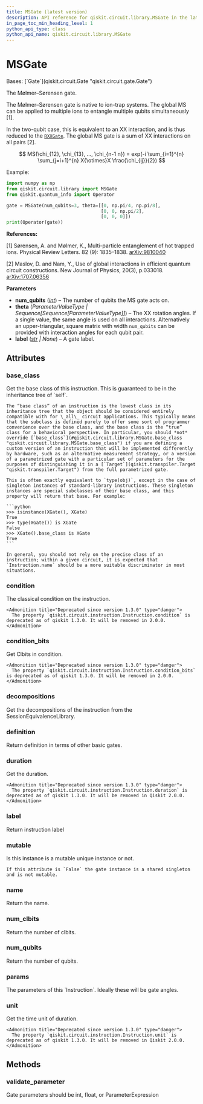 ```yaml
---
title: MSGate (latest version)
description: API reference for qiskit.circuit.library.MSGate in the latest version of qiskit
in_page_toc_min_heading_level: 1
python_api_type: class
python_api_name: qiskit.circuit.library.MSGate
---
```


# MSGate

<Class id="qiskit.circuit.library.MSGate" isDedicatedPage={true} github="https://github.com/Qiskit/qiskit/tree/stable/1.3/qiskit/circuit/library/generalized_gates/gms.py#L100-L174" signature="qiskit.circuit.library.MSGate(num_qubits, theta, label=None)" modifiers="class">
  Bases: [`Gate`](qiskit.circuit.Gate "qiskit.circuit.gate.Gate")

  The Mølmer–Sørensen gate.

  The Mølmer–Sørensen gate is native to ion-trap systems. The global MS can be applied to multiple ions to entangle multiple qubits simultaneously \[1].

  In the two-qubit case, this is equivalent to an XX interaction, and is thus reduced to the [`RXXGate`](qiskit.circuit.library.RXXGate "qiskit.circuit.library.RXXGate"). The global MS gate is a sum of XX interactions on all pairs \[2].

$$
MS(\chi_{12}, \chi_{13}, ..., \chi_{n-1 n}) =
exp(-i \sum_{i=1}^{n} \sum_{j=i+1}^{n} X{\otimes}X \frac{\chi_{ij}}{2})
$$

  Example:

  ```python
  import numpy as np
  from qiskit.circuit.library import MSGate
  from qiskit.quantum_info import Operator

  gate = MSGate(num_qubits=3, theta=[[0, np.pi/4, np.pi/8],
                                     [0, 0, np.pi/2],
                                     [0, 0, 0]])
  print(Operator(gate))
  ```

  **References:**

  \[1] Sørensen, A. and Mølmer, K., Multi-particle entanglement of hot trapped ions. Physical Review Letters. 82 (9): 1835–1838. [arXiv:9810040](https://arxiv.org/abs/quant-ph/9810040)

  \[2] Maslov, D. and Nam, Y., Use of global interactions in efficient quantum circuit constructions. New Journal of Physics, 20(3), p.033018. [arXiv:1707.06356](https://arxiv.org/abs/1707.06356)

  **Parameters**

  *   **num\_qubits** ([*int*](https://docs.python.org/3/library/functions.html#int "(in Python v3.13)")) – The number of qubits the MS gate acts on.
  *   **theta** (*ParameterValueType | Sequence\[Sequence\[ParameterValueType]]*) – The XX rotation angles. If a single value, the same angle is used on all interactions. Alternatively an upper-triangular, square matrix with width `num_qubits` can be provided with interaction angles for each qubit pair.
  *   **label** ([*str*](https://docs.python.org/3/library/stdtypes.html#str "(in Python v3.13)") *| None*) – A gate label.

  ## Attributes

  ### base\_class

  <Attribute id="qiskit.circuit.library.MSGate.base_class">
    Get the base class of this instruction. This is guaranteed to be in the inheritance tree of `self`.

    The “base class” of an instruction is the lowest class in its inheritance tree that the object should be considered entirely compatible with for \_all\_ circuit applications. This typically means that the subclass is defined purely to offer some sort of programmer convenience over the base class, and the base class is the “true” class for a behavioral perspective. In particular, you should *not* override [`base_class`](#qiskit.circuit.library.MSGate.base_class "qiskit.circuit.library.MSGate.base_class") if you are defining a custom version of an instruction that will be implemented differently by hardware, such as an alternative measurement strategy, or a version of a parametrized gate with a particular set of parameters for the purposes of distinguishing it in a [`Target`](qiskit.transpiler.Target "qiskit.transpiler.Target") from the full parametrized gate.

    This is often exactly equivalent to `type(obj)`, except in the case of singleton instances of standard-library instructions. These singleton instances are special subclasses of their base class, and this property will return that base. For example:

    ```python
    >>> isinstance(XGate(), XGate)
    True
    >>> type(XGate()) is XGate
    False
    >>> XGate().base_class is XGate
    True
    ```

    In general, you should not rely on the precise class of an instruction; within a given circuit, it is expected that `Instruction.name` should be a more suitable discriminator in most situations.
  </Attribute>

  ### condition

  <Attribute id="qiskit.circuit.library.MSGate.condition">
    The classical condition on the instruction.

    <Admonition title="Deprecated since version 1.3.0" type="danger">
      The property `qiskit.circuit.instruction.Instruction.condition` is deprecated as of qiskit 1.3.0. It will be removed in 2.0.0.
    </Admonition>
  </Attribute>

  ### condition\_bits

  <Attribute id="qiskit.circuit.library.MSGate.condition_bits">
    Get Clbits in condition.

    <Admonition title="Deprecated since version 1.3.0" type="danger">
      The property `qiskit.circuit.instruction.Instruction.condition_bits` is deprecated as of qiskit 1.3.0. It will be removed in 2.0.0.
    </Admonition>
  </Attribute>

  ### decompositions

  <Attribute id="qiskit.circuit.library.MSGate.decompositions">
    Get the decompositions of the instruction from the SessionEquivalenceLibrary.
  </Attribute>

  ### definition

  <Attribute id="qiskit.circuit.library.MSGate.definition">
    Return definition in terms of other basic gates.
  </Attribute>

  ### duration

  <Attribute id="qiskit.circuit.library.MSGate.duration">
    Get the duration.

    <Admonition title="Deprecated since version 1.3.0" type="danger">
      The property `qiskit.circuit.instruction.Instruction.duration` is deprecated as of qiskit 1.3.0. It will be removed in Qiskit 2.0.0.
    </Admonition>
  </Attribute>

  ### label

  <Attribute id="qiskit.circuit.library.MSGate.label">
    Return instruction label
  </Attribute>

  ### mutable

  <Attribute id="qiskit.circuit.library.MSGate.mutable">
    Is this instance is a mutable unique instance or not.

    If this attribute is `False` the gate instance is a shared singleton and is not mutable.
  </Attribute>

  ### name

  <Attribute id="qiskit.circuit.library.MSGate.name">
    Return the name.
  </Attribute>

  ### num\_clbits

  <Attribute id="qiskit.circuit.library.MSGate.num_clbits">
    Return the number of clbits.
  </Attribute>

  ### num\_qubits

  <Attribute id="qiskit.circuit.library.MSGate.num_qubits">
    Return the number of qubits.
  </Attribute>

  ### params

  <Attribute id="qiskit.circuit.library.MSGate.params">
    The parameters of this `Instruction`. Ideally these will be gate angles.
  </Attribute>

  ### unit

  <Attribute id="qiskit.circuit.library.MSGate.unit">
    Get the time unit of duration.

    <Admonition title="Deprecated since version 1.3.0" type="danger">
      The property `qiskit.circuit.instruction.Instruction.unit` is deprecated as of qiskit 1.3.0. It will be removed in Qiskit 2.0.0.
    </Admonition>
  </Attribute>

  ## Methods

  ### validate\_parameter

  <Function id="qiskit.circuit.library.MSGate.validate_parameter" github="https://github.com/Qiskit/qiskit/tree/stable/1.3/qiskit/circuit/library/generalized_gates/gms.py#L166-L174" signature="validate_parameter(parameter)">
    Gate parameters should be int, float, or ParameterExpression
  </Function>
</Class>

